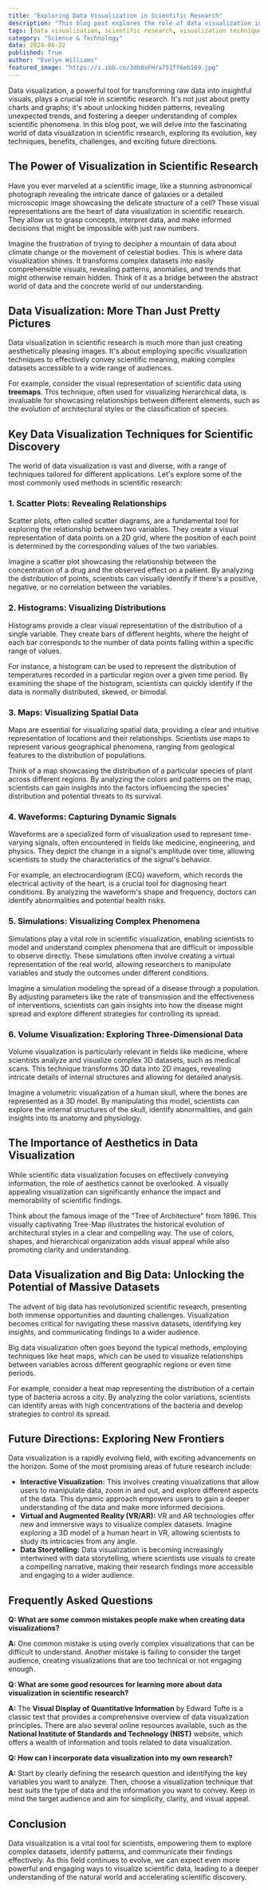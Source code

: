 ```yaml
---
title: "Exploring Data Visualization in Scientific Research"
description: "This blog post explores the role of data visualization in scientific research, examining its benefits, key techniques, and future trends. Learn how visualization transforms raw data into insightful visuals that drive scientific understanding and discovery."
tags: [data visualization, scientific research, visualization techniques, data analysis, scientific discovery, big data, data storytelling, visual analytics, scientific communication]
category: "Science & Technology"
date: 2024-06-22
published: True
author: "Evelyn Williams"
featured_image: "https://i.ibb.co/3db0xFH/a751ff6eb169.jpg"
---
```



Data visualization, a powerful tool for transforming raw data into insightful visuals, plays a crucial role in scientific research. It's not just about pretty charts and graphs; it's about unlocking hidden patterns, revealing unexpected trends, and fostering a deeper understanding of complex scientific phenomena. In this blog post, we will delve into the fascinating world of data visualization in scientific research, exploring its evolution, key techniques, benefits, challenges, and exciting future directions.

##  The Power of Visualization in Scientific Research

Have you ever marveled at a scientific image, like a stunning astronomical photograph revealing the intricate dance of galaxies or a detailed microscopic image showcasing the delicate structure of a cell? These visual representations are the heart of data visualization in scientific research. They allow us to grasp concepts, interpret data, and make informed decisions that might be impossible with just raw numbers. 

Imagine the frustration of trying to decipher a mountain of data about climate change or the movement of celestial bodies. This is where data visualization shines.  It transforms complex datasets into easily comprehensible visuals, revealing patterns, anomalies, and trends that might otherwise remain hidden.  Think of it as a bridge between the abstract world of data and the concrete world of our understanding. 

##  Data Visualization:  More Than Just Pretty Pictures

Data visualization in scientific research is much more than just creating aesthetically pleasing images. It's about employing specific visualization techniques to effectively convey scientific meaning, making complex datasets accessible to a wide range of audiences. 

For example, consider the visual representation of scientific data using **treemaps**. This technique, often used for visualizing hierarchical data, is invaluable for showcasing relationships between different elements, such as the evolution of architectural styles or the classification of species. 

## Key Data Visualization Techniques for Scientific Discovery

The world of data visualization is vast and diverse, with a range of techniques tailored for different applications. Let's explore some of the most commonly used methods in scientific research:

### 1.  Scatter Plots:  Revealing Relationships

Scatter plots, often called scatter diagrams, are a fundamental tool for exploring the relationship between two variables. They create a visual representation of data points on a 2D grid, where the position of each point is determined by the corresponding values of the two variables. 

Imagine a scatter plot showcasing the relationship between the concentration of a drug and the observed effect on a patient.  By analyzing the distribution of points, scientists can visually identify if there's a positive, negative, or no correlation between the variables.

### 2.  Histograms:  Visualizing Distributions

Histograms provide a clear visual representation of the distribution of a single variable.  They create bars of different heights, where the height of each bar corresponds to the number of data points falling within a specific range of values.

For instance, a histogram can be used to represent the distribution of temperatures recorded in a particular region over a given time period. By examining the shape of the histogram, scientists can quickly identify if the data is normally distributed, skewed, or bimodal.

### 3.  Maps:  Visualizing Spatial Data

Maps are essential for visualizing spatial data, providing a clear and intuitive representation of locations and their relationships. Scientists use maps to represent various geographical phenomena, ranging from geological features to the distribution of populations. 

Think of a map showcasing the distribution of a particular species of plant across different regions. By analyzing the colors and patterns on the map, scientists can gain insights into the factors influencing the species' distribution and potential threats to its survival.

### 4.  Waveforms:  Capturing Dynamic Signals

Waveforms are a specialized form of visualization used to represent time-varying signals, often encountered in fields like medicine, engineering, and physics. They depict the change in a signal's amplitude over time, allowing scientists to study the characteristics of the signal's behavior. 

For example, an electrocardiogram (ECG) waveform, which records the electrical activity of the heart, is a crucial tool for diagnosing heart conditions. By analyzing the waveform's shape and frequency, doctors can identify abnormalities and potential health risks.

### 5.  Simulations:  Visualizing Complex Phenomena

Simulations play a vital role in scientific visualization, enabling scientists to model and understand complex phenomena that are difficult or impossible to observe directly. These simulations often involve creating a virtual representation of the real world, allowing researchers to manipulate variables and study the outcomes under different conditions. 

Imagine a simulation modeling the spread of a disease through a population. By adjusting parameters like the rate of transmission and the effectiveness of interventions, scientists can gain insights into how the disease might spread and explore different strategies for controlling its spread.

### 6.  Volume Visualization:  Exploring Three-Dimensional Data

Volume visualization is particularly relevant in fields like medicine, where scientists analyze and visualize complex 3D datasets, such as medical scans. This technique transforms 3D data into 2D images, revealing intricate details of internal structures and allowing for detailed analysis. 

Imagine a volumetric visualization of a human skull, where the bones are represented as a 3D model. By manipulating this model, scientists can explore the internal structures of the skull, identify abnormalities, and gain insights into its anatomy and physiology.

##  The Importance of Aesthetics in Data Visualization

While scientific data visualization focuses on effectively conveying information, the role of aesthetics cannot be overlooked.  A visually appealing visualization can significantly enhance the impact and memorability of scientific findings. 

Think about the famous image of the "Tree of Architecture" from 1896. This visually captivating Tree-Map illustrates the historical evolution of architectural styles in a clear and compelling way.  The use of colors, shapes, and hierarchical organization adds visual appeal while also promoting clarity and understanding. 

##  Data Visualization and Big Data:  Unlocking the Potential of Massive Datasets

The advent of big data has revolutionized scientific research, presenting both immense opportunities and daunting challenges.  Visualization becomes critical for navigating these massive datasets, identifying key insights, and communicating findings to a wider audience. 

Big data visualization often goes beyond the typical methods, employing techniques like heat maps, which can be used to visualize relationships between variables across different geographic regions or even time periods. 

For example, consider a heat map representing the distribution of a certain type of bacteria across a city.  By analyzing the color variations, scientists can identify areas with high concentrations of the bacteria and develop strategies to control its spread.

##  Future Directions:  Exploring New Frontiers

Data visualization is a rapidly evolving field, with exciting advancements on the horizon. Some of the most promising areas of future research include:

* **Interactive Visualization:**  This involves creating visualizations that allow users to manipulate data, zoom in and out, and explore different aspects of the data. This dynamic approach empowers users to gain a deeper understanding of the data and make more informed decisions.
* **Virtual and Augmented Reality (VR/AR):**  VR and AR technologies offer new and immersive ways to visualize complex datasets. Imagine exploring a 3D model of a human heart in VR, allowing scientists to study its intricacies from any angle.
* **Data Storytelling:**  Data visualization is becoming increasingly intertwined with data storytelling, where scientists use visuals to create a compelling narrative, making their research findings more accessible and engaging to a wider audience.

##  Frequently Asked Questions

**Q: What are some common mistakes people make when creating data visualizations?**

**A:** One common mistake is using overly complex visualizations that can be difficult to understand.  Another mistake is failing to consider the target audience, creating visualizations that are too technical or not engaging enough. 

**Q:  What are some good resources for learning more about data visualization in scientific research?**

**A:** The **Visual Display of Quantitative Information** by Edward Tufte is a classic text that provides a comprehensive overview of data visualization principles.  There are also several online resources available, such as the **National Institute of Standards and Technology (NIST)** website, which offers a wealth of information and tools related to data visualization.

**Q: How can I incorporate data visualization into my own research?**

**A:** Start by clearly defining the research question and identifying the key variables you want to analyze. Then, choose a visualization technique that best suits the type of data and the information you want to convey. Keep in mind the target audience and aim for simplicity, clarity, and visual appeal. 

## Conclusion

Data visualization is a vital tool for scientists, empowering them to explore complex datasets, identify patterns, and communicate their findings effectively.  As this field continues to evolve, we can expect even more powerful and engaging ways to visualize scientific data, leading to a deeper understanding of the natural world and accelerating scientific discovery. 